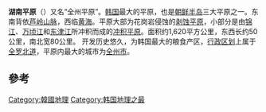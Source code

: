 {{expand|time=2014-09-10T11:43:00+00:00}}
{{unreferenced|time=2014-09-10T11:43:00+00:00}}
'''湖南平原'''（{{lang-ko|'''호남평야'''}}）又名“全州平原”。[[韩国|韩国]]最大的平原，也是[[朝鲜半岛|朝鲜半岛]]三大平原之一。东南背依[[芦岭山脉|芦岭山脉]]，西临[[黄海|黄海]]。平原大部为花岗岩侵蚀的[[剥蚀平原|剥蚀平原]]，小部分是由[[锦江|锦江]]、[[万顷江|万顷江]]和[[东津江|东津江]]所冲积而成的[[冲积平原|冲积平原]]。面积约1,620平方公里，东西长约50公里，南北宽80公里。
开发历史悠久，为韩国最大的粮食产区，[[行政区划|行政区划]]上属于[[全罗北道|全罗北道]]，平原内最大的城市为[[全州市|全州市]]。

== 參考 ==
{{reflist}}

{{韩国主题}}

[[Category:韓國地理|Category:韓國地理]]
[[Category:韩国地理之最|Category:韩国地理之最]]